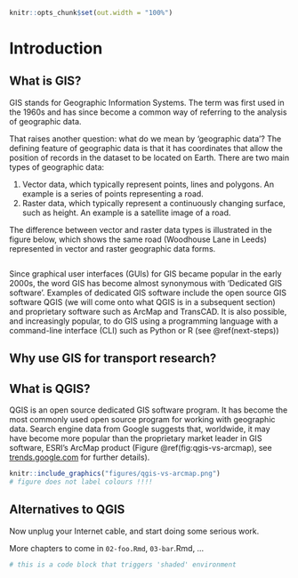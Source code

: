 \mainmatter

```r
knitr::opts_chunk$set(out.width = "100%")
```


# Introduction

## What is GIS?

GIS stands for Geographic Information Systems.
The term was first used in the 1960s and has since become a common way of referring to the analysis of geographic data.

That raises another question: what do we mean by 'geographic data'?
The defining feature of geographic data is that it has coordinates that allow the position of records in the dataset to be located on Earth.
There are two main types of geographic data:

1. Vector data, which typically represent points, lines and polygons. An example is a series of points representing a road.
2. Raster data, which typically represent a continuously changing surface, such as height.
An example is a satellite image of a road.

The difference between vector and raster data types is illustrated in the figure below, which shows the same road (Woodhouse Lane in Leeds) represented in vector and raster geographic data forms.

```r

```

Since graphical user interfaces (GUIs) for GIS became popular in the early 2000s, the word GIS has become almost synonymous with 'Dedicated GIS software'.
Examples of dedicated GIS software include the open source GIS software QGIS (we will come onto what QGIS is in a subsequent section) and proprietary software such as ArcMap and TransCAD.
It is also possible, and increasingly popular, to do GIS using a programming language with a command-line interface (CLI) such as Python or R (see \@ref(next-steps))

## Why use GIS for transport research?

## What is QGIS?

QGIS is an open source dedicated GIS software program.
It has become the most commonly used open source program for working with geographic data.
Search engine data from Google suggests that, worldwide, it may have become more popular than the proprietary market leader in GIS software, ESRI's ArcMap product (Figure \@ref(fig:qgis-vs-arcmap), see [trends.google.com](https://trends.google.com/trends/explore?date=all&q=qgis,arcmap,esri) for further details).

```r
knitr::include_graphics("figures/qgis-vs-arcmap.png")
# figure does not label colours !!!!
```


## Alternatives to QGIS

Now unplug your Internet cable, and start doing some serious work.

More chapters to come in `02-foo.Rmd`, `03-bar`.Rmd, ...

```r
# this is a code block that triggers 'shaded' environment
```


